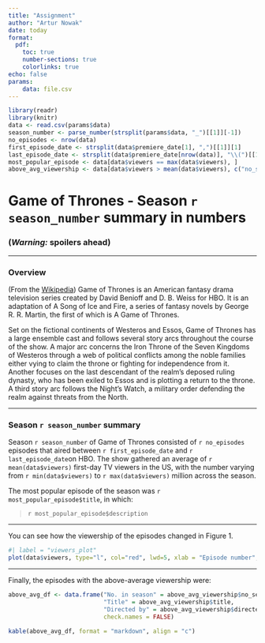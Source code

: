 ```yaml
---
title: "Assignment"
author: "Artur Nowak"
date: today
format:
  pdf:
    toc: true
    number-sections: true
    colorlinks: true
echo: false
params: 
    data: file.csv
---
```


```r
library(readr)
library(knitr)
data <- read.csv(params$data)
season_number <- parse_number(strsplit(params$data, "_")[[1]][-1])
no_episodes <- nrow(data)
first_episode_date <- strsplit(data$premiere_date[1], ",")[[1]][1]
last_episode_date <- strsplit(data$premiere_date[nrow(data)], "\\(")[[1]][1]
most_popular_episode <- data[data$viewers == max(data$viewers), ]
above_avg_viewership <- data[data$viewers > mean(data$viewers), c("no_season", "title", "directed_by")]
```

# Game of Thrones - Season `r season_number` summary in numbers

### __(*Warning:* spoilers ahead)__

***

### Overview

(From the [Wikipedia](https://en.wikipedia.org/wiki/Game_of_Thrones#Premise)) Game of Thrones is an American fantasy drama television series created by David Benioff and D. B. Weiss for HBO. It is an adaptation of A Song of Ice and Fire, a series of fantasy novels by George R. R. Martin, the first of which is A Game of Thrones.

Set on the fictional continents of Westeros and Essos, Game of Thrones has a large ensemble cast and follows several story arcs throughout the course of the show. A major arc concerns the Iron Throne of the Seven Kingdoms of Westeros through a web of political conflicts among the noble families either vying to claim the throne or fighting for independence from it. Another focuses on the last descendant of the realm's deposed ruling dynasty, who has been exiled to Essos and is plotting a return to the throne. A third story arc follows the Night's Watch, a military order defending the realm against threats from the North.

***

### Season `r season_number` summary

Season `r season_number` of Game of Thrones consisted of `r no_episodes` episodes that aired between `r first_episode_date` and `r last_episode_date`on HBO. The show gathered an average of `r mean(data$viewers)` first-day TV viewers in the US, with the number varying from `r min(data$viewers)` to `r max(data$viewers)` million across the season.

The most popular episode of the season was `r most_popular_episode$title`, in which:

> `r most_popular_episode$description`

***

You can see how the viewership of the episodes changed in Figure 1.
```r
#| label = "viewers_plot"
plot(data$viewers, type="l", col="red", lwd=5, xlab = "Episode number", ylab = "1st day TV viewers in the US (millions)")
```

***

Finally, the episodes with the above-average viewership were:
```r
above_avg_df <- data.frame("No. in season" = above_avg_viewership$no_season,
                           "Title" = above_avg_viewership$title, 
                           "Directed by" = above_avg_viewership$directed_by,
                           check.names = FALSE)

kable(above_avg_df, format = "markdown", align = "c")
```